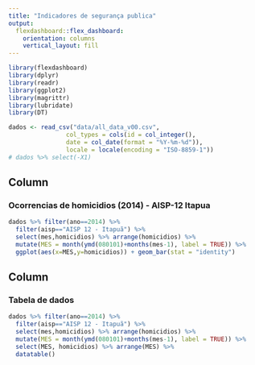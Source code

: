 ```yaml
---
title: "Indicadores de segurança publica"
output: 
  flexdashboard::flex_dashboard:
    orientation: columns
    vertical_layout: fill
---
```


```r
library(flexdashboard)
library(dplyr)
library(readr)
library(ggplot2)
library(magrittr)
library(lubridate)
library(DT)

dados <- read_csv("data/all_data_v00.csv", 
                col_types = cols(id = col_integer(), 
                date = col_date(format = "%Y-%m-%d")),
                locale = locale(encoding = "ISO-8859-1"))
# dados %>% select(-X1)

```

Column {data-width=650}
-----------------------------------------------------------------------

### Ocorrencias de homicidios (2014) - AISP-12 Itapua

```r
dados %>% filter(ano==2014) %>%
  filter(aisp=="AISP 12 - Itapuã") %>%
  select(mes,homicidios) %>% arrange(homicidios) %>%
  mutate(MES = month(ymd(080101)+months(mes-1), label = TRUE)) %>%
  ggplot(aes(x=MES,y=homicidios)) + geom_bar(stat = "identity")
```



Column {data-width=350}
-----------------------------------------------------------------------

### Tabela de dados

```r
dados %>% filter(ano==2014) %>%
  filter(aisp=="AISP 12 - Itapuã") %>%
  select(mes,homicidios) %>% arrange(homicidios) %>%
  mutate(MES = month(ymd(080101)+months(mes-1), label = TRUE)) %>%
  select(MES, homicidios) %>% arrange(MES) %>%
  datatable()

```

